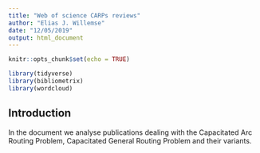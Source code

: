 ```yaml
---
title: "Web of science CARPs reviews"
author: "Elias J. Willemse"
date: "12/05/2019"
output: html_document
---
```


```r
knitr::opts_chunk$set(echo = TRUE)
```

```r
library(tidyverse)
library(bibliometrix)
library(wordcloud)
```

## Introduction

In the document we analyse publications dealing with the Capacitated Arc Routing Problem, Capacitated General Routing Problem and their variants.